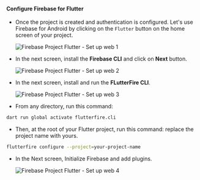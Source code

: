 #### Configure Firebase for Flutter

- Once the project is created and authentication is configured. Let's use Firebase for Android by clicking on the `Flutter` button on the home screen
  of your project.

  ![Firebase Project Flutter - Set up web 1](/contents/guides/firebase/flutter/flutter-firebase-setup-1.svg)

- In the next screen, install the **Firebase CLI** and click on **Next** button.

  ![Firebase Project Flutter - Set up web 2](/contents/guides/firebase/flutter/flutter-firebase-setup-2.svg)

- In the next screen, install and run the **FLutterFire CLI**.

  ![Firebase Project Flutter - Set up web 3](/contents/guides/firebase/flutter/flutter-firebase-setup-3.svg)

- From any directory, run this command:

```bash
dart run global activate flutterfire.cli
```

- Then, at the root of your Flutter project, run this command: replace the project name with yours.

```bash
flutterfire configure --project=your-project-name
```

- In the Next screen, Initialize Firebase and add plugins.

  ![Firebase Project Flutter - Set up web 4](/contents/guides/firebase/flutter/flutter-firebase-setup-4.svg)

